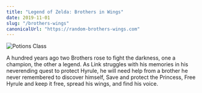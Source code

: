```yaml
---
title: "Legend of Zelda: Brothers in Wings"
date: 2019-11-01
slug: "/brothers-wings"
canonicalUrl: "https://random-brothers-wings.com"
---
```


![Potions Class](./potions.jpg)

A hundred years ago two Brothers rose to fight the darkness, one a champion, the other a legend. As Link struggles with his memories in his neverending quest to protect Hyrule, he will need help from a brother he never remembered to discover himself, Save and protect the Princess, Free Hyrule and keep it free, spread his wings, and find his voice.
